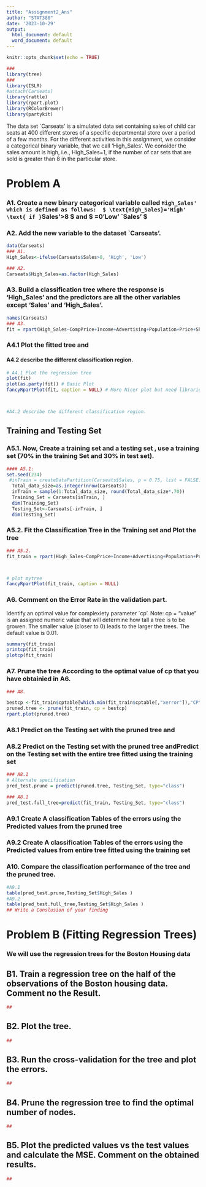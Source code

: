 ```yaml
---
title: "Assignment2_Ans"
author: "STAT380"
date: '2023-10-29'
output:
  html_document: default
  word_document: default
---
```


```r
knitr::opts_chunk$set(echo = TRUE)
```



```r
###
library(tree)
###
library(ISLR)
#attach(Carseats)
library(rattle)
library(rpart.plot)
library(RColorBrewer)
library(partykit)
```
The data set `Carseats' is a simulated data set containing sales of child car seats at 400 different stores of a specific departmental store over a period of a few months.  For the different activities in this assignment, we consider a categorical binary variable, that we call 'High_Sales'.  We consider the sales amount is high, i.e., High_Sales=1,  if the number of  car sets that are sold is greater than 8 in the particular store. 

# Problem A
### A1.  Create a new binary categorical variable called `High_Sales' which is defined as follows: 
$ \text{High_Sales}='High' \text{ if } `Sales'>8 $ and $ \text{High_Sales}=0'Low'\text{ if } `Sales'\leq 8 $

### A2. Add the new variable to the dataset `Carseats'.
```r
data(Carseats)
### A1.
High_Sales<-ifelse(Carseats$Sales>8, 'High', 'Low')

### A2.
Carseats$High_Sales=as.factor(High_Sales)
```


### A3. Build a classification tree where the response is 'High_Sales' and the predictors are all the other variables except 'Sales' and 'High_Sales'.
```r
names(Carseats)
### A3.
fit = rpart(High_Sales~CompPrice+Income+Advertising+Population+Price+ShelveLoc+Age+Education+Urban+US,data=Carseats,method="class",minsplit=20,cp=-1)

```
###

### A4.1 Plot the fitted tree and 
#### A4.2 describe the different classification region. 
```r

# A4.1 Plot the regression tree
plot(fit)
plot(as.party(fit)) # Basic Plot 
fancyRpartPlot(fit, caption = NULL) # More Nicer plot but need libraries `RColorBrewer', `rattle' and `rpart.plot'



#A4.2 describe the different classification region.

```

## Training and Testing Set
### A5.1. Now, Create a training set and a testing set , use a training set (70% in the training Set and 30% in test set). 

```r
#### A5.1:
set.seed(234)
 #inTrain = createDataPartition(Carseats$Sales, p = 0.75, list = FALSE)
  Total_data_size=as.integer(nrow(Carseats))
  inTrain = sample(1:Total_data_size, round(Total_data_size*.70))
  Training_Set = Carseats[inTrain, ]
  dim(Training_Set)
  Testing_Set<-Carseats[-inTrain, ]
  dim(Testing_Set)
```

### A5.2. Fit the Classification Tree  in the Training set and Plot the tree

```r
### A5.2.
fit_train = rpart(High_Sales~CompPrice+Income+Advertising+Population+Price+ShelveLoc+Age+Education+Urban+US,data=Training_Set,method="class",minsplit=20,cp=-1)



# plot mytree
fancyRpartPlot(fit_train, caption = NULL)
```



### A6. Comment on the Error Rate in the validation part.
Identify an optimal value for complexiety parameter `cp'.
Note: cp = “value” is an assigned numeric value that will determine how tall a tree is to be  growen. The smaller value (closer to 0) leads to  the larger the trees. The default value is 0.01.
```r
summary(fit_train)
printcp(fit_train)
plotcp(fit_train) 
```

### A7. Prune the tree According to the optimal value of cp that you have obtainied in A6. 
```r
### A8.

bestcp <-fit_train$cptable[which.min(fit_train$cptable[,"xerror"]),"CP"]
pruned.tree <- prune(fit_train, cp = bestcp)
rpart.plot(pruned.tree)

```
###

### A8.1 Predict on the Testing set with the pruned tree and
### A8.2 Predict on the Testing set with the pruned tree andPredict on the Testing set with the entire tree fitted using the training set
```r
### A8.1
# Alternate specification 
pred_test.prune = predict(pruned.tree, Testing_Set, type="class")

### A8.1
pred_test.full_tree=predict(fit_train, Testing_Set, type="class")
```
### A9.1 Create A classification Tables of the errors  using the Predicted values from the pruned tree
### A9.2 Create A classification Tables of the errors  using the Predicted values from entire tree fitted using the training set
###

### A10. Compare the classification performance of the tree and the pruned tree. 
```r
#A9.1
table(pred_test.prune,Testing_Set$High_Sales )
#A9.2
table(pred_test.full_tree,Testing_Set$High_Sales )
## Write a Conslusion of your finding
```



# Problem B (Fitting Regression Trees)


### We will use the regression trees for the Boston Housing data


## B1. Train a regression tree on the half of the observations of the Boston housing data. Comment no the Result.


```r
##

```

## B2. Plot the tree.

```r
##

```
###

## B3. Run the cross-validation for the tree and plot the errors.

```r
##

```
###

## B4. Prune the regression tree to find the optimal number of nodes.

```r
##

```
###

## B5. Plot the predicted values vs the test values and calculate the MSE. Comment on the obtained results.


```r
##

```